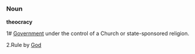 =={{en}}==

=== Noun ===

'''theocracy'''

1# [[Government]] under the control of a Church or state-sponsored religion.<P>
2.Rule by [[God]]